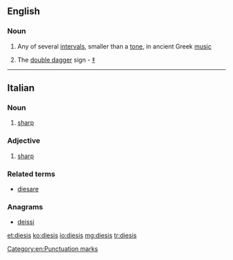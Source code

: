==English==

===Noun===
{{en-noun|dieses}}

# {{context|music|lang=en}} Any of several [[interval]]s, smaller than a [[tone]], in ancient Greek [[music]]
# The [[double dagger]] sign - [[‡]]

[[Category:en:Punctuation marks]]

----

==Italian==

===Noun===
{{head|it|noun|g=m|invariable}}

# {{context|music|lang=it}} [[sharp]]

===Adjective===
{{head|it|adjective|invariable}}

# {{context|music|lang=it}} [[sharp]]

===Related terms===
* [[diesare]]

===Anagrams===
* [[deissi#Italian|deissi]]

[[et:diesis]]
[[ko:diesis]]
[[io:diesis]]
[[mg:diesis]]
[[tr:diesis]]